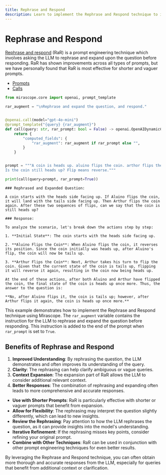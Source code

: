 ```yaml
---
title: Rephrase and Respond
description: Learn to implement the Rephrase and Respond technique to improve LLM comprehension by having models rephrase questions before answering them
---
```


# Rephrase and Respond

[Rephrase and respond](https://arxiv.org/pdf/2311.04205) (RaR) is a prompt engineering technique which involves asking the LLM to rephrase and expand upon the question before responding. RaR has shown improvements across all types of prompts, but we have personally found that RaR is most effective for shorter and vaguer prompts.

<Info title="Mirascope Concepts Used" collapsible={true} defaultOpen={false}>
<ul>
<li><a href="/docs/mirascope/learn/prompts/">Prompts</a></li>
<li><a href="/docs/mirascope/learn/calls/">Calls</a></li>
</ul>
</Info>



```python
from mirascope.core import openai, prompt_template

rar_augment = "\nRephrase and expand the question, and respond."


@openai.call(model="gpt-4o-mini")
@prompt_template("{query} {rar_augment}")
def call(query: str, rar_prompt: bool = False) -> openai.OpenAIDynamicConfig:
    return {
        "computed_fields": {
            "rar_augment": rar_augment if rar_prompt else "",
        }
    }


prompt = """A coin is heads up. aluino flips the coin. arthor flips the coin.
Is the coin still heads up? Flip means reverse."""

print(call(query=prompt, rar_prompt=True))
```

    ### Rephrased and Expanded Question:
    
    A coin starts with the heads side facing up. If Aluino flips the coin, it will land with the tails side facing up. Then Arthur flips the coin again. After these two sequences of flips, can we say that the coin is still heads up? 
    
    ### Response:
    
    To analyze the scenario, let's break down the actions step by step:
    
    1. **Initial State**: The coin starts with the heads side facing up.
       
    2. **Aluino Flips the Coin**: When Aluino flips the coin, it reverses its position. Since the coin initially was heads up, after Aluino's flip, the coin will now be tails up.
    
    3. **Arthur Flips the Coin**: Next, Arthur takes his turn to flip the coin. Given that the current state of the coin is tails up, flipping it will reverse it again, resulting in the coin now being heads up.
    
    At the end of these actions, after both Aluino and Arthur have flipped the coin, the final state of the coin is heads up once more. Thus, the answer to the question is: 
    
    **No, after Aluino flips it, the coin is tails up; however, after Arthur flips it again, the coin is heads up once more.**


This example demonstrates how to implement the Rephrase and Respond technique using Mirascope. The `rar_augment` variable contains the instruction for the LLM to rephrase and expand the question before responding. This instruction is added to the end of the prompt when `rar_prompt` is set to `True`.

## Benefits of Rephrase and Respond

1. **Improved Understanding**: By rephrasing the question, the LLM demonstrates and often improves its understanding of the query.
2. **Clarity**: The rephrasing can help clarify ambiguous or vague queries.
3. **Context Expansion**: The expansion part of RaR allows the LLM to consider additional relevant context.
4. **Better Responses**: The combination of rephrasing and expanding often leads to more comprehensive and accurate responses.

<Info title="Effective Rephrase and Respond">
<ul>
<li><strong>Use with Shorter Prompts</strong>: RaR is particularly effective with shorter or vaguer prompts that benefit from expansion.</li>
<li><strong>Allow for Flexibility</strong>: The rephrasing may interpret the question slightly differently, which can lead to new insights.</li>
<li><strong>Review the Rephrasing</strong>: Pay attention to how the LLM rephrases the question, as it can provide insights into the model's understanding.</li>
<li><strong>Iterative Refinement</strong>: If the rephrasing misses key points, consider refining your original prompt.</li>
<li><strong>Combine with Other Techniques</strong>: RaR can be used in conjunction with other prompt engineering techniques for even better results.</li>
</ul>
</Info>

By leveraging the Rephrase and Respond technique, you can often obtain more thorough and accurate responses from the LLM, especially for queries that benefit from additional context or clarification.

